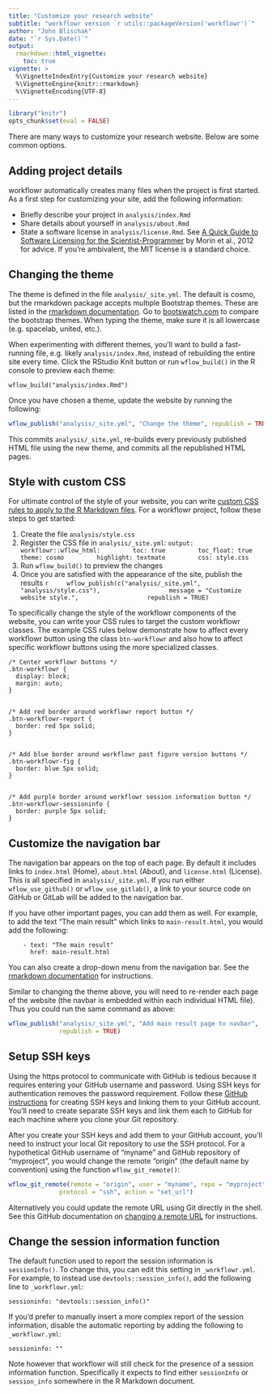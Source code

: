 ```yaml
---
title: "Customize your research website"
subtitle: "workflowr version `r utils::packageVersion('workflowr')`"
author: "John Blischak"
date: "`r Sys.Date()`"
output:
  rmarkdown::html_vignette:
    toc: true
vignette: >
  %\VignetteIndexEntry{Customize your research website}
  %\VignetteEngine{knitr::rmarkdown}
  %\VignetteEncoding{UTF-8}
---
```


```r
library("knitr")
opts_chunk$set(eval = FALSE)
```

There are many ways to customize your research website. Below are some common
options.

## Adding project details

workflowr automatically creates many files when the project is first started. As
a first step for customizing your site, add the following information:

* Briefly describe your project in `analysis/index.Rmd`
* Share details about yourself in `analysis/about.Rmd`
* State a software license in `analysis/license.Rmd`. See [A Quick Guide to
Software Licensing for the Scientist-Programmer][morin2012] by Morin et al.,
2012 for advice. If you're ambivalent, the MIT license is a standard choice.

[morin2012]: http://journals.plos.org/ploscompbiol/article?id=10.1371/journal.pcbi.1002598

## Changing the theme

The theme is defined in the file `analysis/_site.yml`. The default is cosmo, but
the rmarkdown package accepts multiple Bootstrap themes. These are listed in the
[rmarkdown documentation][rmd-themes]. Go to 
[bootswatch.com](http://bootswatch.com/) to compare the bootstrap themes. When
typing the theme, make sure it is all lowercase (e.g. spacelab, united, etc.).

When experimenting with different themes, you'll want to build a fast-running
file, e.g. likely `analysis/index.Rmd`, instead of rebuilding the entire site
every time. Click the RStudio Knit button or run `wflow_build()` in the R
console to preview each theme:

```
wflow_build("analysis/index.Rmd")
```

Once you have chosen a theme, update the website by running the following:

```r
wflow_publish("analysis/_site.yml", "Change the theme", republish = TRUE)
```

This commits `analysis/_site.yml`, re-builds every previously published HTML
file using the new theme, and commits all the republished HTML pages.

[rmd-themes]: http://rmarkdown.rstudio.com/html_document_format.html#appearance_and_style

## Style with custom CSS

For ultimate control of the style of your website, you can write [custom CSS
rules to apply to the R Markdown files][custom-css]. For a workflowr project,
follow these steps to get started:

1. Create the file `analysis/style.css`
1. Register the CSS file in `analysis/_site.yml`:
    ```
    output:
      workflowr::wflow_html:
        toc: true
        toc_float: true
        theme: cosmo
        highlight: textmate
        css: style.css
    ```
1. Run `wflow_build()` to preview the changes
1. Once you are satisfied with the appearance of the site, publish the results
    ```r
    wflow_publish(c("analysis/_site.yml", "analysis/style.css"),
                  message = "Customize website style.",
                  republish = TRUE)
    ```

[custom-css]: https://bookdown.org/yihui/rmarkdown/html-document.html#custom-css

To specifically change the style of the workflowr components of the website, you
can write your CSS rules to target the custom workflowr classes. The example CSS
rules below demonstrate how to affect every workflowr button using the class
`btn-workflowr` and also how to affect specific workflowr buttons using the more
specialized classes.

```
/* Center workflowr buttons */
.btn-workflowr {
  display: block;
  margin: auto;
}


/* Add red border around workflowr report button */
.btn-workflowr-report {
  border: red 5px solid;
}


/* Add blue border around workflowr past figure version buttons */
.btn-workflowr-fig {
  border: blue 5px solid;
}


/* Add purple border around workflowr session information button */
.btn-workflowr-sessioninfo {
  border: purple 5px solid;
}
```

## Customize the navigation bar

The navigation bar appears on the top of each page. By default it includes links
to `index.html` (Home), `about.html` (About), and `license.html` (License). This
is all specified in `analysis/_site.yml`. If you run either `wflow_use_github()`
or `wflow_use_gitlab()`, a link to your source code on GitHub or GitLab will be
added to the navigation bar.

If you have other important pages, you can add them as well. For example, to add
the text "The main result" which links to `main-result.html`, you would add the
following:

```
    - text: "The main result"
      href: main-result.html
```

You can also create a drop-down menu from the navigation bar. See the [rmarkdown
documentation][navbar] for instructions.

Similar to changing the theme above, you will need to re-render each page of the
website (the navbar is embedded within each individual HTML file). Thus you
could run the same command as above:

```r
wflow_publish("analysis/_site.yml", "Add main result page to navbar",
              republish = TRUE)
```

[navbar]: http://rmarkdown.rstudio.com/rmarkdown_websites.html#site_navigation

## Setup SSH keys

Using the https protocol to communicate with GitHub is tedious because it
requires entering your GitHub username and password. Using SSH keys for
authentication removes the password requirement. Follow these [GitHub
instructions][ssh] for creating SSH keys and linking them to your GitHub
account. You'll need to create separate SSH keys and link them each to GitHub
for each machine where you clone your Git repository.

After you create your SSH keys and add them to your GitHub account, you'll need
to instruct your local Git repository to use the SSH protocol. For a
hypothetical GitHub username of "myname" and GitHub repository of "myproject",
you would change the remote "origin" (the default name by convention) using the
function `wflow_git_remote()`:

```r
wflow_git_remote(remote = "origin", user = "myname", repo = "myproject",
              protocol = "ssh", action = "set_url")
```

Alternatively you could update the remote URL using Git directly in the shell.
See this GitHub documentation on [changing a remote URL][set-url] for
instructions.

[ssh]: https://help.github.com/articles/generating-an-ssh-key/
[set-url]: https://help.github.com/articles/changing-a-remote-s-url/

## Change the session information function

The default function used to report the session information is `sessionInfo()`.
To change this, you can edit this setting in `_workflowr.yml`. For example, to
instead use `devtools::session_info()`, add the following line to
`_workflowr.yml`:

```
sessioninfo: "devtools::session_info()"
```

If you'd prefer to manually insert a more complex report of the session
information, disable the automatic reporting by adding the following to
`_workflowr.yml`:

```
sessioninfo: ""
```

Note however that workflowr will still check for the presence of a session
information function. Specifically it expects to find either `sessionInfo` or
`session_info` somewhere in the R Markdown document.
